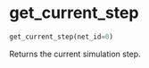 # get_current_step { #ANNarchy.core.Global.get_current_step }

```python
get_current_step(net_id=0)
```

Returns the current simulation step.